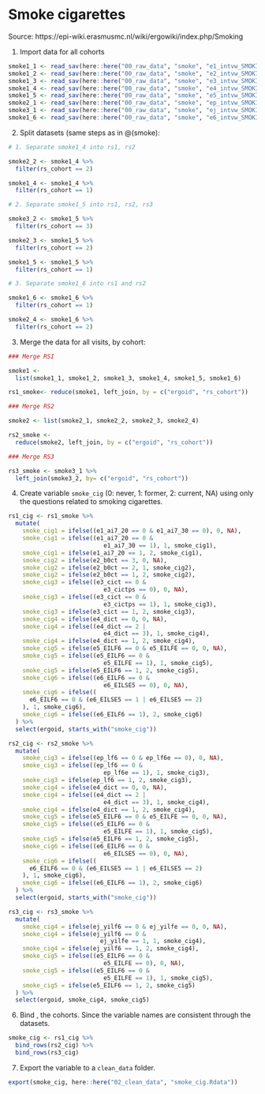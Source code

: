 # Smoke cigarettes {#smoke_cig}

Source: https://epi-wiki.erasmusmc.nl/wiki/ergowiki/index.php/Smoking

1. Import data for all cohorts

```r
smoke1_1 <- read_sav(here::here("00_raw_data", "smoke", "e1_intvw_SMOKING_(23-nov-2011).sav"))
smoke1_2 <- read_sav(here::here("00_raw_data", "smoke", "e2_intvw_SMOKING_(23-nov-2011).sav"))
smoke1_3 <- read_sav(here::here("00_raw_data", "smoke", "e3_intvw_SMOKING_(11-nov-2011).sav"))
smoke1_4 <- read_sav(here::here("00_raw_data", "smoke", "e4_intvw_SMOKING_(04-nov-2011).sav"))
smoke1_5 <- read_sav(here::here("00_raw_data", "smoke", "e5_intvw_SMOKING_(04-sep-2014).sav"))
smoke2_1 <- read_sav(here::here("00_raw_data", "smoke", "ep_intvw_SMOKING_(30-sep-2011).sav"))
smoke3_1 <- read_sav(here::here("00_raw_data", "smoke", "ej_intvw_SMOKING_(28-mar-2011).sav"))
smoke1_6 <- read_sav(here::here("00_raw_data", "smoke", "e6_intvw_SMOKING_(20-feb-2017).sav"))
```

2. Split datasets (same steps as in @\ref(smoke):
  
```r

# 1. Separate smoke1_4 into rs1, rs2

smoke2_2 <- smoke1_4 %>%
  filter(rs_cohort == 2)

smoke1_4 <- smoke1_4 %>%
  filter(rs_cohort == 1)

# 2. Separate smoke1_5 into rs1, rs2, rs3

smoke3_2 <- smoke1_5 %>%
  filter(rs_cohort == 3)

smoke2_3 <- smoke1_5 %>%
  filter(rs_cohort == 2)

smoke1_5 <- smoke1_5 %>%
  filter(rs_cohort == 1)

# 3. Separate smoke1_6 into rs1 and rs2

smoke1_6 <- smoke1_6 %>%
  filter(rs_cohort == 1)

smoke2_4 <- smoke1_6 %>% 
  filter(rs_cohort == 2)

```

3. Merge the data for all visits, by cohort:
  
```r

### Merge RSI

smoke1 <-
  list(smoke1_1, smoke1_2, smoke1_3, smoke1_4, smoke1_5, smoke1_6)

rs1_smoke<- reduce(smoke1, left_join, by = c("ergoid", "rs_cohort"))

### Merge RS2

smoke2 <- list(smoke2_1, smoke2_2, smoke2_3, smoke2_4)

rs2_smoke <-
  reduce(smoke2, left_join, by = c("ergoid", "rs_cohort"))

### Merge RS3

rs3_smoke <- smoke3_1 %>%
  left_join(smoke3_2, by= c("ergoid", "rs_cohort"))

```

4. Create variable `smoke_cig` (0: never, 1: former, 2: current, NA) using only the questions related to smoking cigarettes.
  
```r
rs1_cig <- rs1_smoke %>%
  mutate(
    smoke_cig1 = ifelse((e1_ai7_20 == 0 & e1_ai7_30 == 0), 0, NA),
    smoke_cig1 = ifelse((e1_ai7_20 == 0 &
                           e1_ai7_30 == 1), 1, smoke_cig1),
    smoke_cig1 = ifelse(e1_ai7_20 == 1, 2, smoke_cig1),
    smoke_cig2 = ifelse(e2_b0ct == 3, 0, NA),
    smoke_cig2 = ifelse(e2_b0ct == 2, 1, smoke_cig2),
    smoke_cig2 = ifelse(e2_b0ct == 1, 2, smoke_cig2),
    smoke_cig3 = ifelse((e3_cict == 0 &
                           e3_cictps == 0), 0, NA),
    smoke_cig3 = ifelse((e3_cict == 0 &
                           e3_cictps == 1), 1, smoke_cig3),
    smoke_cig3 = ifelse(e3_cict == 1, 2, smoke_cig3),
    smoke_cig4 = ifelse(e4_dict == 0, 0, NA),
    smoke_cig4 = ifelse((e4_dict == 2 |
                           e4_dict == 3), 1, smoke_cig4),
    smoke_cig4 = ifelse(e4_dict == 1, 2, smoke_cig4),
    smoke_cig5 = ifelse(e5_EILF6 == 0 & e5_EILFE == 0, 0, NA),
    smoke_cig5 = ifelse((e5_EILF6 == 0 &
                           e5_EILFE == 1), 1, smoke_cig5),
    smoke_cig5 = ifelse(e5_EILF6 == 1, 2, smoke_cig5),
    smoke_cig6 = ifelse((e6_EILF6 == 0 &
                           e6_EILSE5 == 0), 0, NA),
    smoke_cig6 = ifelse((
      e6_EILF6 == 0 & (e6_EILSE5 == 1 | e6_EILSE5 == 2)
    ), 1, smoke_cig6),
    smoke_cig6 = ifelse((e6_EILF6 == 1), 2, smoke_cig6)
  ) %>%
  select(ergoid, starts_with("smoke_cig"))

rs2_cig <- rs2_smoke %>%
  mutate(
    smoke_cig3 = ifelse((ep_lf6 == 0 & ep_lf6e == 0), 0, NA),
    smoke_cig3 = ifelse((ep_lf6 == 0 &
                           ep_lf6e == 1), 1, smoke_cig3),
    smoke_cig3 = ifelse(ep_lf6 == 1, 2, smoke_cig3),
    smoke_cig4 = ifelse(e4_dict == 0, 0, NA),
    smoke_cig4 = ifelse((e4_dict == 2 |
                           e4_dict == 3), 1, smoke_cig4),
    smoke_cig4 = ifelse(e4_dict == 1, 2, smoke_cig4),
    smoke_cig5 = ifelse(e5_EILF6 == 0 & e5_EILFE == 0, 0, NA),
    smoke_cig5 = ifelse((e5_EILF6 == 0 &
                           e5_EILFE == 1), 1, smoke_cig5),
    smoke_cig5 = ifelse(e5_EILF6 == 1, 2, smoke_cig5),
    smoke_cig6 = ifelse((e6_EILF6 == 0 &
                           e6_EILSE5 == 0), 0, NA),
    smoke_cig6 = ifelse((
      e6_EILF6 == 0 & (e6_EILSE5 == 1 | e6_EILSE5 == 2)
    ), 1, smoke_cig6),
    smoke_cig6 = ifelse((e6_EILF6 == 1), 2, smoke_cig6)
  ) %>%
  select(ergoid, starts_with("smoke_cig"))

rs3_cig <- rs3_smoke %>%
  mutate(
    smoke_cig4 = ifelse(ej_yilf6 == 0 & ej_yilfe == 0, 0, NA),
    smoke_cig4 = ifelse(ej_yilf6 == 0 &
                          ej_yilfe == 1, 1, smoke_cig4),
    smoke_cig4 = ifelse(ej_yilf6 == 1, 2, smoke_cig4),
    smoke_cig5 = ifelse((e5_EILF6 == 0 &
                           e5_EILFE == 0), 0, NA),
    smoke_cig5 = ifelse((e5_EILF6 == 0 &
                           e5_EILFE == 1), 1, smoke_cig5),
    smoke_cig5 = ifelse(e5_EILF6 == 1, 2, smoke_cig5)
  ) %>%
  select(ergoid, smoke_cig4, smoke_cig5)
```

6. Bind , the cohorts. Since the variable names are consistent through the datasets.

```r
smoke_cig <- rs1_cig %>%
  bind_rows(rs2_cig) %>%
  bind_rows(rs3_cig)
```

7. Export the variable to a `clean_data` folder.

```r
export(smoke_cig, here::here("02_clean_data", "smoke_cig.Rdata"))
```

